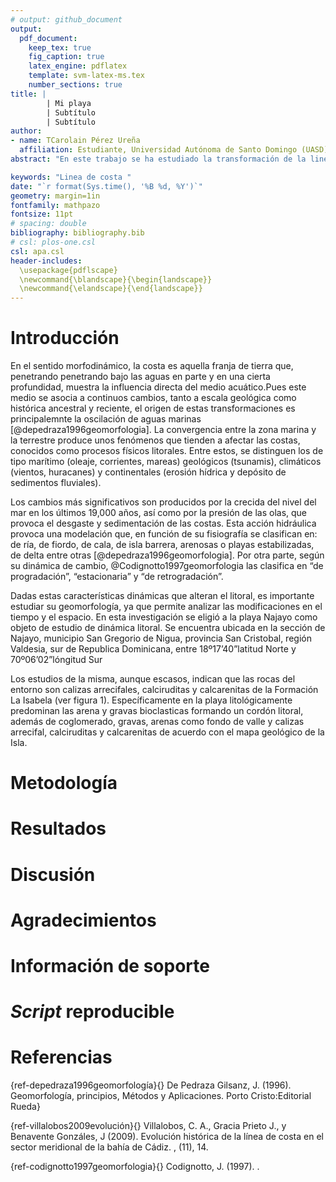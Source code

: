 ```yaml
---
# output: github_document
output: 
  pdf_document:
    keep_tex: true
    fig_caption: true
    latex_engine: pdflatex
    template: svm-latex-ms.tex
    number_sections: true
title: | 
        | Mi playa
        | Subtítulo
        | Subtítulo
author:
- name: TCarolain Pérez Ureña
  affiliation: Estudiante, Universidad Autónoma de Santo Domingo (UASD)
abstract: "En este trabajo se ha estudiado la transformación de la linea costera en playa Najayo, San Cristóbal sur de República Dominicana analizando imágenes satelitales de años anteriores y comparándolas con imágenes aéreas actuales. Para ello, se examinaron las fotos de los últimos 30 años  para ver evidencia del cambio en el trazado de la linea. Los fenomenos atmosfericos, crecida del nivel del mar y la actividad humana han sido los factores determinantes en dicho cambio."

keywords: "Linea de costa "
date: "`r format(Sys.time(), '%B %d, %Y')`"
geometry: margin=1in
fontfamily: mathpazo
fontsize: 11pt
# spacing: double
bibliography: bibliography.bib 
# csl: plos-one.csl
csl: apa.csl
header-includes:
  \usepackage{pdflscape}
  \newcommand{\blandscape}{\begin{landscape}}
  \newcommand{\elandscape}{\end{landscape}}
---
```


# Introducción

En el sentido morfodinámico, la costa es aquella franja de tierra que, penetrando penetrando bajo las aguas en parte y en una cierta profundidad, muestra la influencia directa del medio acuático.Pues este medio se asocia a continuos cambios, tanto a escala geológica como histórica ancestral y reciente, el origen de estas transformaciones es principalemnte la oscilación de aguas marinas [@depedraza1996geomorfologia]. La convergencia entre la zona marina y la terrestre produce unos fenómenos que tienden a afectar las costas, conocidos como procesos físicos litorales. Entre estos, se distinguen los de tipo marítimo (oleaje, corrientes, mareas) geológicos (tsunamis), climáticos (vientos, huracanes) y continentales (erosión hídrica y depósito de sedimentos fluviales).

Los cambios más significativos son producidos por la crecida del nivel del mar en los últimos 19,000 años, así como por la presión de las olas, que provoca el desgaste y sedimentación de las costas. Esta acción hidráulica provoca una modelación que, en función de su fisiografía se clasifican en: de ría, de fiordo, de cala, de isla barrera, arenosas o playas estabilizadas, de delta entre otras [@depedraza1996geomorfologia]. Por otra parte, según su dinámica de cambio, @Codignotto1997geomorfologia las clasifica en "de progradación", "estacionaria" y "de retrogradación".

Dadas estas características dinámicas que alteran el litoral, es importante estudiar su geomorfología, ya que permite analizar las modificaciones en el tiempo y el espacio. En esta investigación se eligió a la playa Najayo como objeto de estudio de dinámica litoral. Se encuentra ubicada en la sección de Najayo, municipio San Gregorio de Nigua, provincia San Cristobal, región Valdesia, sur de Republica Dominicana, entre 18º17'40"latitud Norte y 70º06'02"lóngitud Sur

Los estudios de la misma, aunque escasos, indican que las rocas del entorno son calizas arrecifales, calciruditas y calcarenitas de la Formación La Isabela (ver figura 1). Específicamente en la playa litológicamente predominan las arena y gravas bioclasticas formando un cordón litoral, además de coglomerado, gravas, arenas como fondo de valle y calizas arrecifal, calciruditas y calcarenitas de acuerdo con el mapa geológico de la Isla.



\ldots

# Metodología

\ldots

# Resultados

\ldots

# Discusión

# Agradecimientos

# Información de soporte

\ldots

# *Script* reproducible

\ldots

# Referencias

{ref-depedraza1996geomorfología}{}
De Pedraza Gilsanz, J. (1996). Geomorfología, principios, Métodos y Aplicaciones. Porto Cristo:Editorial Rueda}

{ref-villalobos2009evolución}{}
 Villalobos, C. A., Gracia Prieto J., y 
Benavente Gonzáles, J (2009). Evolución histórica de la línea de costa en el sector meridional de la bahía de Cádiz. \emph{Instituto Andaluz del Patrimonio Histórico. Centro de Arqueología Subacuática.}, (11), 14.


{ref-codignotto1997geomorfologia}{}
Codignotto, J. (1997). \emph{Geomorfología y dinámica costera}.

